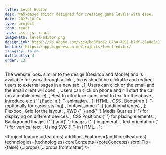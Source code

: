 ```yaml
---
title: Level Editor
desc: Web-based editor designed for creating game levels with ease.
date: 2023-10-24
type: project
icon: react
tags: css, js, react
imagePath: level-editor.png
designLink: https://xd.adobe.com/view/be6f9ce2-8760-4991-b7df-c3ade3c11d0a-eb3c/
bdsLink: https://app.bigdevsoon.me/projects/level-editor/
isLegacy: false
difficulty: 4
order: 12
---
```




  <Text size="small">
    The website looks similar to the design (Desktop and Mobile) and is
    available for users through a link.
  </Text>,
  <Text size="small">
    Icons should be clickable and redirect users to external pages in a new tab.
  </Text>,
];

  <Text size="small">
    Users can click on the email and the email client will open.
  </Text>,
  <Text size="small">
    Users can click on phone and it'll start the call (on a mobile device).
  </Text>,
  <Text size="small">Best to introduce icons next to text for the above.</Text>,
  <Text size="small">
    Introduce e.g.{' '}
    <Link size="small" href="https://www.w3schools.com/w3css/w3css_animate.asp">
      Fade In
    </Link>{' '}
    animation.
  </Text>,
];

  <Text size="small">
    <Link size="small" href="https://www.w3schools.com/html/">
      HTML
    </Link>
  </Text>,
  <Text size="small">
    <Link size="small" href="https://www.w3schools.com/css/">
      CSS
    </Link>
  </Text>,
  <Text size="small">
    <Link size="small" href="https://getbootstrap.com/">
      Bootstrap
    </Link>{' '}
    (optionally for easier styling)
  </Text>,
  <Text size="small">
    <Link size="small" href="https://fontawesome.com/">
      fontawesome
    </Link>{' '}
    (additional icons)
  </Text>,
];

  <Text size="small">
    <Link
      size="small"
      href="https://css-tricks.com/snippets/css/a-guide-to-flexbox/"
    >
      Flexbox
    </Link>
    , <Link
      size="small"
      href="https://css-tricks.com/snippets/css/complete-guide-grid/"
    >
      Grid
    </Link> for the layout.
  </Text>,
  <Text size="small">
    <Link
      size="small"
      href="https://www.w3schools.com/html/html_responsive.asp"
    >
      RWD
    </Link>{' '}
    and{' '}
    <Link
      size="small"
      href="https://www.w3schools.com/css/css_rwd_mediaqueries.asp"
    >
      Media Queries
    </Link>{' '}
    for displaying on different devices.
  </Text>,
  <Text size="small">
    <Link size="small" href="https://www.w3schools.com/css/css_positioning.asp">
      CSS Positions
    </Link>{' '}
    for placing elements.
  </Text>,
  <Text size="small">
    <Link
      size="small"
      href="https://www.w3schools.com/html/html_images_background.asp"
    >
      Background Images
    </Link>{' '}
    and{' '}
    <Link size="small" href="https://www.w3schools.com/css/css3_images.asp">
      Images
    </Link>{' '}
    in general.
  </Text>,
  <Text size="small">
    <Link
      size="small"
      href="https://developer.mozilla.org/en-US/docs/Web/CSS/text-orientation"
    >
      Text orientation
    </Link>{' '}
    for vertical text.
  </Text>,
  <Text size="small">
    <Link size="small" href="https://css-tricks.com/using-svg/">
      Using SVG
    </Link>{' '}
    in HTML.
  </Text>,
];

<Project
  features={features}
  additionalFeatures={additionalFeatures}
  technologies={technologies}
  coreConcepts={coreConcepts}
  scrollTip={false}
  {...props}
  {...props.frontmatter}
/>
